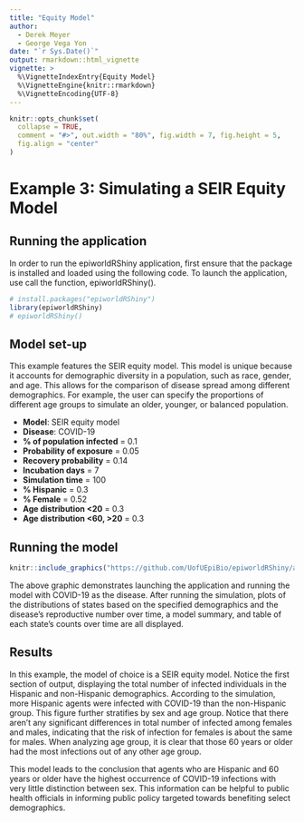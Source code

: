 ```yaml
---
title: "Equity Model"
author:
  - Derek Meyer
  - George Vega Yon
date: "`r Sys.Date()`"
output: rmarkdown::html_vignette
vignette: >
  %\VignetteIndexEntry{Equity Model}
  %\VignetteEngine{knitr::rmarkdown}
  %\VignetteEncoding{UTF-8}
---
```


```r
knitr::opts_chunk$set(
  collapse = TRUE,
  comment = "#>", out.width = "80%", fig.width = 7, fig.height = 5,
  fig.align = "center"
)
```

# Example 3: Simulating a SEIR Equity Model

## Running the application

In order to run the epiworldRShiny application, first ensure that the package is
installed and loaded using the following code. To launch the application,
use call the function, epiworldRShiny().
```r
# install.packages("epiworldRShiny")
library(epiworldRShiny)
# epiworldRShiny()
```

## Model set-up

This example features the SEIR equity model. This model is unique because it
accounts for demographic diversity in a population, such as race, gender, and
age. This allows for the comparison of disease spread among different
demographics. For example, the user can specify the proportions of different
age groups to simulate an older, younger, or balanced population.

- **Model**: SEIR equity model
- **Disease**: COVID-19
- **% of population infected** = 0.1
- **Probability of exposure** = 0.05
- **Recovery probability** = 0.14
- **Incubation days** = 7
- **Simulation time** = 100
- **% Hispanic** = 0.3
- **% Female** = 0.52
- **Age distribution <20** = 0.3
- **Age distribution <60, >20** = 0.3

## Running the model
```r
knitr::include_graphics("https://github.com/UofUEpiBio/epiworldRShiny/assets/105825983/20aeb62d-cb42-4882-8577-a3406f167bca")
```

The above graphic demonstrates launching the application and running the model
with COVID-19 as the disease. After running the simulation, plots of the
distributions of states based on the specified demographics and the disease's
reproductive number over time, a model summary, and table of each state's counts
over time are all displayed.

## Results

In this example, the model of choice is a SEIR equity model. Notice the first
section of output, displaying the total number of infected individuals in the
Hispanic and non-Hispanic demographics. According to the simulation, more
Hispanic agents were infected with COVID-19 than the non-Hispanic group. This
figure further stratifies by sex and age group. Notice that there aren't any
significant differences in total number of infected among females and males,
indicating that the risk of infection for females is about the same for males.
When analyzing age group, it is clear that those 60 years or older had the most
infections out of any other age group.

This model leads to the conclusion that agents who are Hispanic and 60 years or
older have the highest occurrence of COVID-19 infections with very little distinction
between sex. This information can be helpful to public health officials in informing
public policy targeted towards benefiting select demographics.
